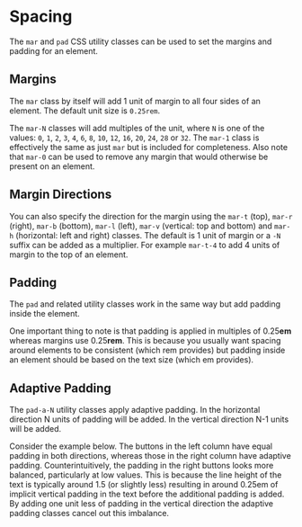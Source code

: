 
# Spacing

The `mar` and `pad` CSS utility classes can be used to set the margins and
padding for an element.

## Margins

The `mar` class by itself will add 1 unit of margin to all four sides of an
element.  The default unit size is `0.25rem`.

<Example
  html={Margin}
  caption="Margins"
  expand
/>

The `mar-N` classes will add multiples of the unit, where `N` is one of the
values: `0`, `1`, `2`, `3`, `4`, `6`, `8`, `10`, `12`, `16`, `20`, `24`, `28`
or `32`.  The `mar-1` class is effectively the same as just `mar` but is
included for completeness.  Also note that `mar-0` can be used to remove any
margin that would otherwise be present on an element.

<Example
  html={MarginN}
  caption="Margin Multiple"
  expand
/>

## Margin Directions

You can also specify the direction for the margin using the `mar-t` (top),
`mar-r` (right), `mar-b` (bottom), `mar-l` (left), `mar-v` (vertical: top and
bottom) and `mar-h` (horizontal: left and right) classes. The default is 1
unit of margin or a `-N` suffix can be added as a multiplier.  For example
`mar-t-4` to add 4 units of margin to the top of an element.

<Example
  html={MarginDir}
  caption="Margin Direction"
  expand
/>

## Padding

The `pad` and related utility classes work in the same way but add padding
inside the element.

<Example
  html={Padding}
  caption="Padding"
  expand
/>

One important thing to note is that padding is applied in multiples of
0.25**em** whereas margins use 0.25**rem**.  This is because you usually want
spacing around elements to be consistent (which rem provides) but padding
inside an element should be based on the text size (which em provides).

<Example
  html={PadSize}
  caption="Pad Sizes"
  expand
/>

## Adaptive Padding

The `pad-a-N` utility classes apply adaptive padding.  In the horizontal
direction N units of padding will be added.  In the vertical direction N-1
units will be added.

Consider the example below.  The buttons in the left column have equal padding
in both directions, whereas those in the right column have adaptive padding.
Counterintuitively, the padding in the right buttons looks more balanced,
particularly at low values.  This is because the line height of the text is
typically around 1.5 (or slightly less) resulting in around 0.25em of implicit
vertical padding in the text before the additional padding is added.  By
adding one unit less of padding in the vertical direction the adaptive padding
classes cancel out this imbalance.

<Example
  html={Adaptive}
  caption="Adaptive Padding"
  expand
/>
